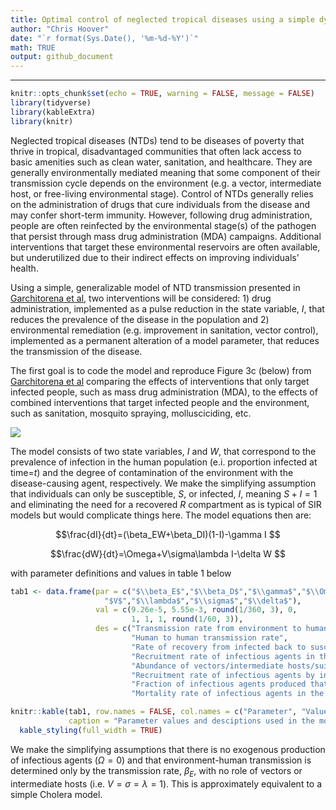 ```yaml
---
title: Optimal control of neglected tropical diseases using a simple dynamic model
author: "Chris Hoover"
date: "`r format(Sys.Date(), '%m-%d-%Y')`"
math: TRUE
output: github_document
---
```


-------

```r
knitr::opts_chunk$set(echo = TRUE, warning = FALSE, message = FALSE)
library(tidyverse)
library(kableExtra)
library(knitr)
```

Neglected tropical diseases (NTDs) tend to be diseases of poverty that thrive in tropical, disadvantaged communities that often lack access to basic amenities such as clean water, sanitation, and healthcare. They are generally environmentally mediated meaning that some component of their transmission cycle depends on the environment (e.g. a vector, intermediate host, or free-living environmental stage). Control of NTDs generally relies on the administration of drugs that cure individuals from the disease and may confer short-term immunity. However, following drug administration, people are often reinfected by the environmental stage(s) of the pathogen that persist through mass drug administration (MDA) campaigns. Additional interventions that target these environmental reservoirs are often available, but underutilized due to their indirect effects on improving individuals' health.

Using a simple, generalizable model of NTD transmission presented in [Garchitorena et al](http://rstb.royalsocietypublishing.org/content/372/1722/20160128), two interventions will be considered: 1) drug administration, implemented as a pulse reduction in the state variable, $I$, that reduces the prevalence of the disease in the population and 2) environmental remediation (e.g. improvement in sanitation, vector control), implemented as a permanent alteration of a model parameter, that reduces the transmission of the disease. 

The first goal is to code the model and reproduce Figure 3c (below) from [Garchitorena et al](http://rstb.royalsocietypublishing.org/content/372/1722/20160128) comparing the effects of interventions that only target infected people, such as mass drug administration (MDA), to the effects of combined interventions that target infected people and the environment, such as sanitation, mosquito spraying, mollusciciding, etc.

![](SupplementaryFiles/Fig3c.png)

The model consists of two state variables, $I$ and $W$, that correspond to the prevalence of infection in the human population (e.i. proportion infected at time=$t$) and the degree of contamination of the environment with the disease-causing agent, respectively. We make the simplifying assumption that individuals can only be susceptible, $S$, or infected, $I$, meaning $S+I=1$ and eliminating the need for a recovered $R$ compartment as is typical of SIR models but would complicate things here. The model equations then are:  


$$\frac{dI}{dt}=(\beta_EW+\beta_DI)(1-I)-\gamma I $$  

$$\frac{dW}{dt}=\Omega+V\sigma\lambda I-\delta W $$

with parameter definitions and values in table 1 below

```r
tab1 <- data.frame(par = c("$\\beta_E$","$\\beta_D$","$\\gamma$","$\\Omega$",
                     "$V$","$\\lambda$","$\\sigma$","$\\delta$"), 
                   val = c(9.26e-5, 5.55e-3, round(1/360, 3), 0,
                           1, 1, 1, round(1/60, 3)), 
                   des = c("Transmission rate from environment to human population",
                           "Human to human transmission rate",
                           "Rate of recovery from infected back to susceptible",
                           "Recruitment rate of infectious agents in the environment",
                           "Abundance of vectors/intermediate hosts/suitable environment",
                           "Recruitment rate of infectious agents by infectious individuals",
                           "Fraction of infectious agents produced that reach the environment",
                           "Mortality rate of infectious agents in the environment"))

knitr::kable(tab1, row.names = FALSE, col.names = c("Parameter", "Value", "Description"),
             caption = "Parameter values and desciptions used in the model") %>%
  kable_styling(full_width = TRUE)
```

We make the simplifying assumptions that there is no exogenous production of infectious agents ($\Omega=0$) and that environment-human transmission is determined only by the transmission rate, $\beta_E$, with no role of vectors or intermediate hosts (i.e. $V=\sigma=\lambda=1$). This is approximately equivalent to a simple Cholera model.  
